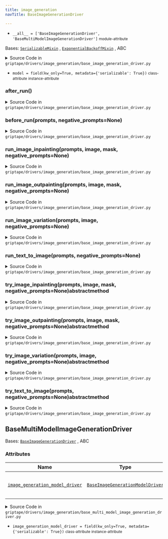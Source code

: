 ```yaml
---
title: image_generation
navTitle: BaseImageGenerationDriver

---
```


-   `__all__ = ['BaseImageGenerationDriver', 'BaseMultiModelImageGenerationDriver']` <small>module-attribute</small>  <span id="griptape.drivers.image_generation.__all__"></span> 

<span id="griptape.drivers.image_generation.BaseImageGenerationDriver"></span>

Bases:
 [`SerializableMixin`](../../mixins/serializable_mixin.mdx#griptape.mixins.serializable_mixin.SerializableMixin "SerializableMixin (griptape.mixins.serializable_mixin.SerializableMixin)")
,  [`ExponentialBackoffMixin`](../../mixins/exponential_backoff_mixin.mdx#griptape.mixins.exponential_backoff_mixin.ExponentialBackoffMixin "ExponentialBackoffMixin (griptape.mixins.exponential_backoff_mixin.ExponentialBackoffMixin)")
, <span title="abc.ABC">ABC</span>

<details><summary>Source Code in <code>griptape&#47;drivers&#47;image_generation&#47;base_image_generation_driver.py</code></summary>

```python
@define
class BaseImageGenerationDriver(SerializableMixin, ExponentialBackoffMixin, ABC):
    model: str = field(kw_only=True, metadata={"serializable": True})

    def before_run(self, prompts: list[str], negative_prompts: Optional[list[str]] = None) -> None:
        EventBus.publish_event(StartImageGenerationEvent(prompts=prompts, negative_prompts=negative_prompts))

    def after_run(self) -> None:
        EventBus.publish_event(FinishImageGenerationEvent())

    def run_text_to_image(self, prompts: list[str], negative_prompts: Optional[list[str]] = None) -> ImageArtifact:
        for attempt in self.retrying():
            with attempt:
                self.before_run(prompts, negative_prompts)
                result = self.try_text_to_image(prompts, negative_prompts)
                self.after_run()

                return result

        raise Exception("Failed to run text to image generation")

    def run_image_variation(
        self,
        prompts: list[str],
        image: ImageArtifact,
        negative_prompts: Optional[list[str]] = None,
    ) -> ImageArtifact:
        for attempt in self.retrying():
            with attempt:
                self.before_run(prompts, negative_prompts)
                result = self.try_image_variation(prompts, image, negative_prompts)
                self.after_run()

                return result

        raise Exception("Failed to generate image variations")

    def run_image_inpainting(
        self,
        prompts: list[str],
        image: ImageArtifact,
        mask: ImageArtifact,
        negative_prompts: Optional[list[str]] = None,
    ) -> ImageArtifact:
        for attempt in self.retrying():
            with attempt:
                self.before_run(prompts, negative_prompts)
                result = self.try_image_inpainting(prompts, image, mask, negative_prompts)
                self.after_run()

                return result

        raise Exception("Failed to run image inpainting")

    def run_image_outpainting(
        self,
        prompts: list[str],
        image: ImageArtifact,
        mask: ImageArtifact,
        negative_prompts: Optional[list[str]] = None,
    ) -> ImageArtifact:
        for attempt in self.retrying():
            with attempt:
                self.before_run(prompts, negative_prompts)
                result = self.try_image_outpainting(prompts, image, mask, negative_prompts)
                self.after_run()

                return result

        raise Exception("Failed to run image outpainting")

    @abstractmethod
    def try_text_to_image(self, prompts: list[str], negative_prompts: Optional[list[str]] = None) -> ImageArtifact: ...

    @abstractmethod
    def try_image_variation(
        self,
        prompts: list[str],
        image: ImageArtifact,
        negative_prompts: Optional[list[str]] = None,
    ) -> ImageArtifact: ...

    @abstractmethod
    def try_image_inpainting(
        self,
        prompts: list[str],
        image: ImageArtifact,
        mask: ImageArtifact,
        negative_prompts: Optional[list[str]] = None,
    ) -> ImageArtifact: ...

    @abstractmethod
    def try_image_outpainting(
        self,
        prompts: list[str],
        image: ImageArtifact,
        mask: ImageArtifact,
        negative_prompts: Optional[list[str]] = None,
    ) -> ImageArtifact: ...
```

</details>

-   `model = field(kw_only=True, metadata={'serializable': True})` <small>class-attribute</small> <small>instance-attribute</small>  <span id="griptape.drivers.image_generation.BaseImageGenerationDriver.model"></span> 

<span id="griptape.drivers.image_generation.BaseImageGenerationDriver.after_run"></span>

### after_run()

<details><summary>Source Code in <code>griptape&#47;drivers&#47;image_generation&#47;base_image_generation_driver.py</code></summary>

```python
def after_run(self) -> None:
    EventBus.publish_event(FinishImageGenerationEvent())
```

</details>

<span id="griptape.drivers.image_generation.BaseImageGenerationDriver.before_run"></span>

### before_run(prompts, negative_prompts=None)

<details><summary>Source Code in <code>griptape&#47;drivers&#47;image_generation&#47;base_image_generation_driver.py</code></summary>

```python
def before_run(self, prompts: list[str], negative_prompts: Optional[list[str]] = None) -> None:
    EventBus.publish_event(StartImageGenerationEvent(prompts=prompts, negative_prompts=negative_prompts))
```

</details>

<span id="griptape.drivers.image_generation.BaseImageGenerationDriver.run_image_inpainting"></span>

### run_image_inpainting(prompts, image, mask, negative_prompts=None)

<details><summary>Source Code in <code>griptape&#47;drivers&#47;image_generation&#47;base_image_generation_driver.py</code></summary>

```python
def run_image_inpainting(
    self,
    prompts: list[str],
    image: ImageArtifact,
    mask: ImageArtifact,
    negative_prompts: Optional[list[str]] = None,
) -> ImageArtifact:
    for attempt in self.retrying():
        with attempt:
            self.before_run(prompts, negative_prompts)
            result = self.try_image_inpainting(prompts, image, mask, negative_prompts)
            self.after_run()

            return result

    raise Exception("Failed to run image inpainting")
```

</details>

<span id="griptape.drivers.image_generation.BaseImageGenerationDriver.run_image_outpainting"></span>

### run_image_outpainting(prompts, image, mask, negative_prompts=None)

<details><summary>Source Code in <code>griptape&#47;drivers&#47;image_generation&#47;base_image_generation_driver.py</code></summary>

```python
def run_image_outpainting(
    self,
    prompts: list[str],
    image: ImageArtifact,
    mask: ImageArtifact,
    negative_prompts: Optional[list[str]] = None,
) -> ImageArtifact:
    for attempt in self.retrying():
        with attempt:
            self.before_run(prompts, negative_prompts)
            result = self.try_image_outpainting(prompts, image, mask, negative_prompts)
            self.after_run()

            return result

    raise Exception("Failed to run image outpainting")
```

</details>

<span id="griptape.drivers.image_generation.BaseImageGenerationDriver.run_image_variation"></span>

### run_image_variation(prompts, image, negative_prompts=None)

<details><summary>Source Code in <code>griptape&#47;drivers&#47;image_generation&#47;base_image_generation_driver.py</code></summary>

```python
def run_image_variation(
    self,
    prompts: list[str],
    image: ImageArtifact,
    negative_prompts: Optional[list[str]] = None,
) -> ImageArtifact:
    for attempt in self.retrying():
        with attempt:
            self.before_run(prompts, negative_prompts)
            result = self.try_image_variation(prompts, image, negative_prompts)
            self.after_run()

            return result

    raise Exception("Failed to generate image variations")
```

</details>

<span id="griptape.drivers.image_generation.BaseImageGenerationDriver.run_text_to_image"></span>

### run_text_to_image(prompts, negative_prompts=None)

<details><summary>Source Code in <code>griptape&#47;drivers&#47;image_generation&#47;base_image_generation_driver.py</code></summary>

```python
def run_text_to_image(self, prompts: list[str], negative_prompts: Optional[list[str]] = None) -> ImageArtifact:
    for attempt in self.retrying():
        with attempt:
            self.before_run(prompts, negative_prompts)
            result = self.try_text_to_image(prompts, negative_prompts)
            self.after_run()

            return result

    raise Exception("Failed to run text to image generation")
```

</details>

<span id="griptape.drivers.image_generation.BaseImageGenerationDriver.try_image_inpainting"></span>

### try_image_inpainting(prompts, image, mask, negative_prompts=None)abstractmethod

<details><summary>Source Code in <code>griptape&#47;drivers&#47;image_generation&#47;base_image_generation_driver.py</code></summary>

```python
@abstractmethod
def try_image_inpainting(
    self,
    prompts: list[str],
    image: ImageArtifact,
    mask: ImageArtifact,
    negative_prompts: Optional[list[str]] = None,
) -> ImageArtifact: ...
```

</details>

<span id="griptape.drivers.image_generation.BaseImageGenerationDriver.try_image_outpainting"></span>

### try_image_outpainting(prompts, image, mask, negative_prompts=None)abstractmethod

<details><summary>Source Code in <code>griptape&#47;drivers&#47;image_generation&#47;base_image_generation_driver.py</code></summary>

```python
@abstractmethod
def try_image_outpainting(
    self,
    prompts: list[str],
    image: ImageArtifact,
    mask: ImageArtifact,
    negative_prompts: Optional[list[str]] = None,
) -> ImageArtifact: ...
```

</details>

<span id="griptape.drivers.image_generation.BaseImageGenerationDriver.try_image_variation"></span>

### try_image_variation(prompts, image, negative_prompts=None)abstractmethod

<details><summary>Source Code in <code>griptape&#47;drivers&#47;image_generation&#47;base_image_generation_driver.py</code></summary>

```python
@abstractmethod
def try_image_variation(
    self,
    prompts: list[str],
    image: ImageArtifact,
    negative_prompts: Optional[list[str]] = None,
) -> ImageArtifact: ...
```

</details>

<span id="griptape.drivers.image_generation.BaseImageGenerationDriver.try_text_to_image"></span>

### try_text_to_image(prompts, negative_prompts=None)abstractmethod

<details><summary>Source Code in <code>griptape&#47;drivers&#47;image_generation&#47;base_image_generation_driver.py</code></summary>

```python
@abstractmethod
def try_text_to_image(self, prompts: list[str], negative_prompts: Optional[list[str]] = None) -> ImageArtifact: ...
```

</details>

<span id="griptape.drivers.image_generation.BaseMultiModelImageGenerationDriver"></span>

## BaseMultiModelImageGenerationDriver

Bases:
 [`BaseImageGenerationDriver`](./#griptape.drivers.image_generation.BaseImageGenerationDriver "BaseImageGenerationDriver (griptape.drivers.image_generation.BaseImageGenerationDriver)")
, <span title="abc.ABC">ABC</span>

### Attributes

| Name                                                                                                                                                                                                                                                                                                                                                                                                                                             | Type                                                                                                                                                                                                                                                                                               | Description                     |
| ------------------------------------------------------------------------------------------------------------------------------------------------------------------------------------------------------------------------------------------------------------------------------------------------------------------------------------------------------------------------------------------------------------------------------------------------ | -------------------------------------------------------------------------------------------------------------------------------------------------------------------------------------------------------------------------------------------------------------------------------------------------- | ------------------------------- |
| <a href="./#griptape.drivers.image_generation.BaseMultiModelImageGenerationDriver.image_generation_model_driver" title="image_generation_model_driver = field(kw_only=True, metadata={'serializable': True})           class-attribute       instance-attribute    (griptape.drivers.image_generation.BaseMultiModelImageGenerationDriver.image_generation_model_driver)"><code class="language-python">image_generation_model_driver</code></a> | <a href="../image_generation_model#griptape.drivers.image_generation_model.BaseImageGenerationModelDriver" title="BaseImageGenerationModelDriver (griptape.drivers.image_generation_model.BaseImageGenerationModelDriver)"><code class="language-python">BaseImageGenerationModelDriver</code></a> | Image Model Driver to use.<br/> |

<details><summary>Source Code in <code>griptape&#47;drivers&#47;image_generation&#47;base_multi_model_image_generation_driver.py</code></summary>

```python
@define
class BaseMultiModelImageGenerationDriver(BaseImageGenerationDriver, ABC):
    """Image Generation Driver for platforms like Amazon Bedrock that host many LLM models.

    Instances of this Image Generation Driver require a Image Generation Model Driver which is used to structure the
    image generation request in the format required by the model and to process the output.

    Attributes:
        image_generation_model_driver: Image Model Driver to use.
    """

    image_generation_model_driver: BaseImageGenerationModelDriver = field(kw_only=True, metadata={"serializable": True})
```

</details>

-   `image_generation_model_driver = field(kw_only=True, metadata={'serializable': True})` <small>class-attribute</small> <small>instance-attribute</small>  <span id="griptape.drivers.image_generation.BaseMultiModelImageGenerationDriver.image_generation_model_driver"></span> 

